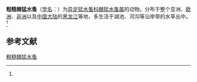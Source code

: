 {{Speciesbox
| name = 粗糙棘猛水蚤
| status = 
| status_system = 
| image = 
| genus = Attheyella
| species = crassa
| authority = (Sars, 1862)<ref name='id12516'>{{cite web| url =http://www.bioinfo.cn/db05/BjdwSpecies.php?action=view&id=12516| title =粗糙棘猛水蚤| work =《中国动物物种编目数据库》| publisher =中国科学院微生物研究所| author =中国科学院动物研究所| accessdate =2009-04-28| deadurl =yes| archiveurl =https://web.archive.org/web/20160305060835/http://www.bioinfo.cn/db05/BjdwSpecies.php?action=view&id=12516| archivedate =2016-03-05}}</ref>
}}

'''粗糙棘猛水蚤'''（[[学名|学名]]：{{lang|la|''Attheyella crassa''}}）为[[异足猛水蚤科|异足猛水蚤科]][[棘猛水蚤属|棘猛水蚤属]]的动物。分布于整个亚洲、[[欧洲|欧洲]]、[[非洲|非洲]]以及[[中国大陆|中国大陆]]的[[黑龙江|黑龙江]]等地，多生活于湖池、河沟等沿岸带的水草丛中。<ref name='id12516'/>

== 参考文献 ==
{{reflist}}

{{Wikispecies|Attheyella crassa}}
{{Taxonbar|from=Q6557727}}

[[Category:棘猛水蚤属|粗糙棘猛水蚤]]


{{节肢动物小作品}}